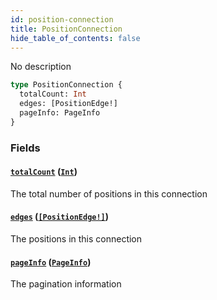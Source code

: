 ```yaml
---
id: position-connection
title: PositionConnection
hide_table_of_contents: false
---
```



No description

```graphql
type PositionConnection {
  totalCount: Int
  edges: [PositionEdge!]
  pageInfo: PageInfo
}
```


### Fields

#### [`totalCount`](#) ([`Int`](/docs/testnet/graphql/scalars/int))

The total number of positions in this connection


#### [`edges`](#) ([`[PositionEdge!]`](/docs/testnet/graphql/objects/position-edge))

The positions in this connection


#### [`pageInfo`](#) ([`PageInfo`](/docs/testnet/graphql/objects/page-info))

The pagination information




